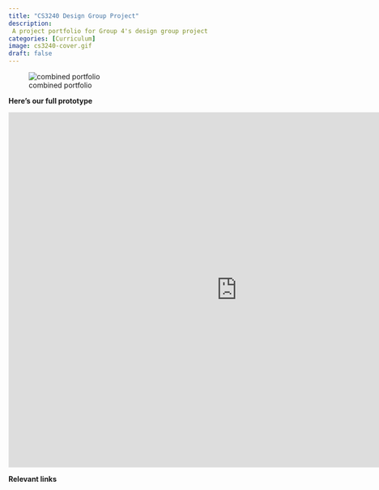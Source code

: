```yaml
---
title: "CS3240 Design Group Project"
description: 
 A project portfolio for Group 4's design group project
categories: [Curriculum]
image: cs3240-cover.gif
draft: false
---
```


![combined portfolio](combined.png)

**Here's our full prototype**

<iframe style="border: 1px solid rgba(0, 0, 0, 0.1);" width="900" height="700" src="https://www.figma.com/embed?embed_host=share&url=https%3A%2F%2Fwww.figma.com%2Fproto%2FTw12snPlPeQ5ivL3lJomXx%2Fgroup-assignment%3Fpage-id%3D0%253A1%26type%3Ddesign%26node-id%3D531-1498%26viewport%3D46%252C32%252C0.07%26t%3D6ABXfwhMUCwed3Jv-1%26scaling%3Dscale-down%26starting-point-node-id%3D531%253A1498%26show-proto-sidebar%3D1%26mode%3Ddesign" allowfullscreen></iframe>

**Relevant links**


